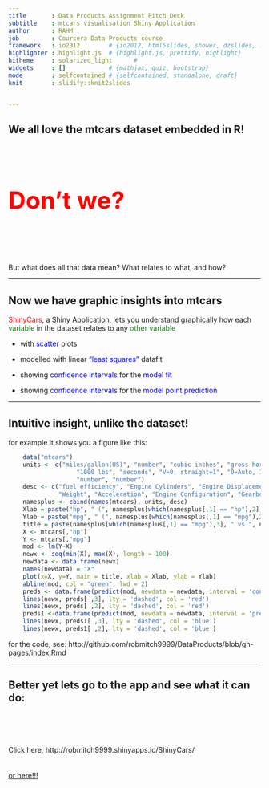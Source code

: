 ```yaml
---
title       : Data Products Assignment Pitch Deck
subtitle    : mtcars visualisation Shiny Application
author      : RAHM
job         : Coursera Data Products course
framework   : io2012        # {io2012, html5slides, shower, dzslides, ...}
highlighter : highlight.js  # {highlight.js, prettify, highlight}
hitheme     : solarized_light      # 
widgets     : []            # {mathjax, quiz, bootstrap}
mode        : selfcontained # {selfcontained, standalone, draft}
knit        : slidify::knit2slides


--- 
```


## We all love the mtcars dataset embedded in R!
<br>
<br>
<br>
<br>

<b><font size="8" color="red"> Don't we? </font></b>

<br>
<br>
<br>
<br>

But what does all that data mean?
What relates to what, and how?

---

## Now we have graphic insights into mtcars

<font color="red"> ShinyCars</font>, a Shiny Application, lets you understand graphically how each<font color="green"> variable </font>in the dataset relates to any <font color="green">other variable </font>

  * with <font color="blue">scatter </font> plots
  
  * modelled with linear <font color="blue">"least squares" </font> datafit
  
  * showing <font color="blue">confidence intervals </font> for the <font color="blue">model fit</font>
  
  * showing <font color="blue">confidence intervals </font> for the <font color="blue">model point prediction</font>

---

## Intuitive insight, unlike the dataset!

for example it shows you a figure like this:

```r

    data("mtcars")
    units <- c("miles/gallon(US)", "number", "cubic inches", "gross horsepower", "times", 
                   "1000 lbs", "seconds", "V=0, straight=1", "0=Auto, 1=Manual", 
                   "number", "number")
    desc <- c("fuel efficiency", "Engine Cylinders", "Engine Displacement", "Power", "Final Drive", 
              "Weight", "Acceleration", "Engine Configuration", "Gearbox Type", "Number of Carburettors")
    namesplus <- cbind(names(mtcars), units, desc)
    Xlab = paste("hp", " (", namesplus[which(namesplus[,1] == "hp"),2], ")")
    Ylab = paste("mpg", " (", namesplus[which(namesplus[,1] == "mpg"),2], ")")
    title = paste(namesplus[which(namesplus[,1] == "mpg"),3], " vs ", namesplus[which(namesplus[,1] == "hp"),3])
    X <- mtcars[,"hp"]
    Y <- mtcars[,"mpg"]
    mod <- lm(Y~X)
    newx <- seq(min(X), max(X), length = 100)
    newdata <- data.frame(newx)
    names(newdata) = "X"
    plot(x=X, y=Y, main = title, xlab = Xlab, ylab = Ylab)
    abline(mod, col = "green", lwd = 2)
    preds <- data.frame(predict(mod, newdata = newdata, interval = 'confidence'))
    lines(newx, preds[ ,3], lty = 'dashed', col = 'red')
    lines(newx, preds[ ,2], lty = 'dashed', col = 'red')      
    preds1 <-data.frame(predict(mod, newdata = newdata, interval = 'predict'))
    lines(newx, preds1[ ,3], lty = 'dashed', col = 'blue')
    lines(newx, preds1[ ,2], lty = 'dashed', col = 'blue')      
```

for the code, see: http://github.com/robmitch9999/DataProducts/blob/gh-pages/index.Rmd

---

## Better yet lets go to the app and see what it can do:

<br>
<br>
<br>

Click here, http://robmitch9999.shinyapps.io/ShinyCars/
<br>
<br>
<br>
<a href="http://robmitch9999.shinyapps.io/ShinyCars/">or here!!!</a>


